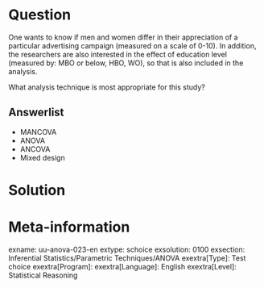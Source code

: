 Question
========
One wants to know if men and women differ in their appreciation of a particular advertising campaign (measured on a scale of 0-10). In addition, the researchers are also interested in the effect of education level (measured by: MBO or below, HBO, WO), so that is also included in the analysis.

What analysis technique is most appropriate for this study?

Answerlist
----------
* MANCOVA
* ANOVA
* ANCOVA
* Mixed design


Solution
========

Meta-information
================
exname: uu-anova-023-en
extype: schoice
exsolution: 0100
exsection: Inferential Statistics/Parametric Techniques/ANOVA
exextra[Type]: Test choice
exextra[Program]: 
exextra[Language]: English
exextra[Level]: Statistical Reasoning
